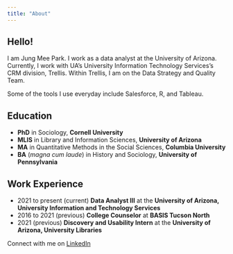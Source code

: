 ```yaml
---
title: "About"
---
```


## Hello!

I am Jung Mee Park. I work as a data analyst at the University of Arizona. Currently, I work with UA's University Information Technology Services's CRM division, Trellis. Within Trellis, I am on the Data Strategy and Quality Team.

Some of the tools I use everyday include Salesforce, R, and Tableau.

## Education

-   **PhD** in Sociology, **Cornell University**
-   **MLIS** in Library and Information Sciences, **University of Arizona**
-   **MA** in Quantitative Methods in the Social Sciences, **Columbia University**
-   **BA** (*magna cum laude*) in History and Sociology, **University of Pennsylvania**

## Work Experience

-   2021 to present (current) **Data Analyst III** at the **University of Arizona, University Information and Technology Services**
-   2016 to 2021 (previous) **College Counselor** at **BASIS Tucson North**
-   2021 (previous) **Discovery and Usability Intern** at the **University of Arizona, University Libraries**

Connect with me on [LinkedIn](https://www.linkedin.com/in/jmp243/)

